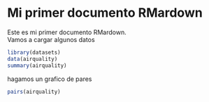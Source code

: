 Mi primer documento RMardown
============================

Este es mi primer documento RMardown.  
Vamos a cargar algunos datos

```{r}
library(datasets)
data(airquality)
summary(airquality)
```
hagamos un grafico de pares

```{r}
pairs(airquality)
```